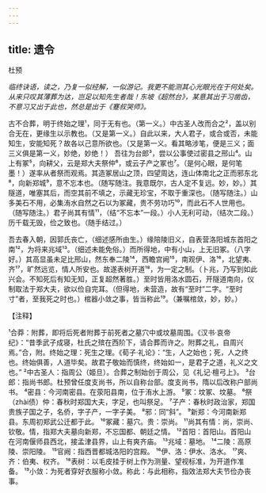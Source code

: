 ```yaml
---
---
---
```

title: 遗令
---



杜预

*临终诀语，读之，乃复一似经解，一似游记。我更不能测其心光眼光在于何处矣。从来只叹其薄葬为达，岂足以知先生者哉！东坡《超然台》，某意其出于习凿齿，不意习又出于此也，然总是出于《蹇叔哭师》。*

古不合葬，明于终始之理¹，同于无有也。（第一义。）中古圣人改而合之²，盖以别合无在，更缘生以示教也。（又是第一义。）自此以来，大人君子，或合或否，未能知生，安能知死？故各以己意所欲也。（又是第一义。看其略涉笔，便是三义；面三义俱是第一义，妙绝，妙绝！）
吾往为台郎³，尝以公事使过密县之邢山⁴。山上有冢⁵，向耕父，云是郑大夫祭仲⁶，或云子产之冢也⁷。（是何心眼，是何笔墨！）遂率从者祭而观焉。其造冢居山之顶，四望周达，连山体南北之正而邪东北⁸，向新郑城⁹，意不忘本也。（随写随注。我意既尔，古人定不复远。妙，妙。）其隧道，唯塞其后，而空其前不填之，示藏无珍宝，不取于重深也。（随写随注。）山多美石不用，必集洧水自然之石以为冢藏，贵不劳功巧¹⁰，而此石不人世用也。（随写随注。）君子尚其有情¹¹，（结“不忘本”一段。）小人无利可动，（结次二段。）历千载无毁，俭之致也。（随手结过。）

吾去春入朝，因郭氏丧亡，（细述感所由生。）缘陪陵旧义，自表营洛阳城东首阳之南¹²，为将来兆域¹³。（细述未能免俗。）而所得地，中有小山，上无旧冢。（八字好。）其高显虽未足比邢山，然东奉二陵¹⁴，西瞻宫阙¹⁵，南观伊、洛¹⁶，北望夷、齐¹⁷，旷然远览，情人所安也。故遂表树开道¹⁸，为一定之制。（卜兆，乃写到如此兴会。不知死后有知无知，正复超然著胜。）至时皆用洛水圆石，开隧道南向，仪制取法于郑大夫，欲以俭自完耳。（但得地，未营造，故有“至时”二字。“至时寸”者，至我死之时也。）棺器小敛之事，皆当称此¹⁹。（兼嘱棺敛，妙，妙。）

【注释】

¹合莽：附葬，即将后死者附葬于前死者之墓穴中或坟墓周围。《汉书·哀帝纪》：“昔季武子成寝，杜氏之殡在西阶下，请合葬而许之。附葬之礼，自周兴焉。”合，附。终始之理：死生之理。《荀子·礼论》：“生，人之始也；死，人之终也。终始俱善，人道毕矣。故君子敬始而慎终，终始如一，是君子之道，礼义之文也。”
²中古圣人：指周公（姬旦）。合葬之制始创于周公，见《礼记·檀弓上》。
³台郎：指尚书郎。杜预曾任度支尚书，所以自称台部。度支尚书，隋以后改称户部尚书。
⁴密县：今河南密县。在荥阳县南，位于洧水上游。
⁵冢：坟冢、坟墓。
⁶祭（zhài债）仲：春秋时郑国大夫，字足，也叫祭足。
⁷子产：春秋时政治家，郑国贵族子国之子，名侨，字子产，一字子美。
⁸邪：同“斜”。
⁹新郑：今河南新郑县。东周初郑武公迁都于此。
¹⁰冢藏：墓穴。贵：崇尚。
¹¹尚其有情：尚，崇尚、钦敬。情，指郑大夫墓向新郑，不忘国都、朝廷之情。
¹²首阳：首阳山。首阳山在河南偃师县西北，接孟津县界，山上有爽齐庙。
¹³兆域：墓地。
¹⁴二陵：高原陵、崇阳陵。
¹⁵官阙：指西晋都城洛阳的宫殿。
¹⁶伊、洛：伊水、洛水。
¹⁷爽、齐：伯夷、权齐。
¹⁸表树：以毛皮挂于树上作为测量、望视标准，为开道作准备。
¹⁹小敛：为死者穿好衣服称小敛。称此：与此相称，指效法郑大夫节俭办丧事。